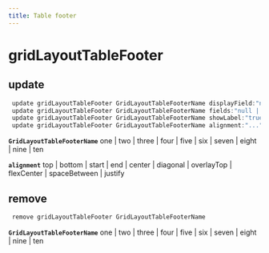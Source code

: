 ```yaml
---
title: Table footer
---
```


# gridLayoutTableFooter

## update

```js filename="Terminal" copy
 update gridLayoutTableFooter GridLayoutTableFooterName displayField:"null | Symbol"
 update gridLayoutTableFooter GridLayoutTableFooterName fields:"null | @empty | Field1, Field2, ..."
 update gridLayoutTableFooter GridLayoutTableFooterName showLabel:"true | false | yes | no"
 update gridLayoutTableFooter GridLayoutTableFooterName alignment:"..."
```

**`GridLayoutTableFooterName`**
one | two | three | four | five | six | seven | eight | nine | ten

**`alignment`**
top | bottom | start | end | center | diagonal | overlayTop | flexCenter | spaceBetween | justify


## remove

```js filename="Terminal" copy
 remove gridLayoutTableFooter GridLayoutTableFooterName
```

**`GridLayoutTableFooterName`**
one | two | three | four | five | six | seven | eight | nine | ten


